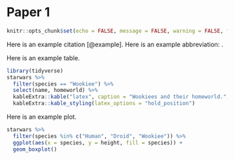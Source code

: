 # Paper 1

```r
knitr::opts_chunk$set(echo = FALSE, message = FALSE, warning = FALSE, fig.width = 6)
```


Here is an example citation [@example]. Here is an example abbreviation: \nomenclature{LDM}{Lucy D'Agostino McGowan}.

Here is an example table.

```r
library(tidyverse)
starwars %>%
  filter(species == "Wookiee") %>%
  select(name, homeworld) %>%
  kableExtra::kable("latex", caption = "Wookiees and their homeworld.", booktabs = TRUE) %>%
  kableExtra::kable_styling(latex_options = "hold_position")
```

Here is an example plot.

```r
starwars %>%
  filter(species %in% c("Human", "Droid", "Wookiee")) %>%
  ggplot(aes(x = species, y = height, fill = species)) + 
  geom_boxplot()
```

